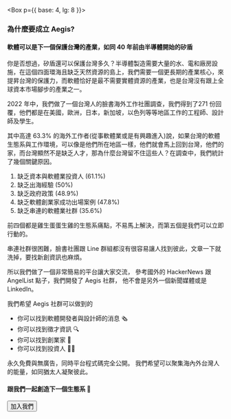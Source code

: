 
<Box p={{ base: 4, lg: 8 }}>

### 為什麼要成立 Aegis?

#### 軟體可以是下一個保護台灣的產業，如同 40 年前由半導體開始的矽盾

你是否想過，矽盾還可以保護台灣多久？半導體製造需要大量的水、電和廠房設施，在這個四面環海且缺乏天然資源的島上，我們需要一個更長期的產業核心，來提昇台灣的保護力，而軟體恰好是最不需要實體資源的產業，也是台灣沒有跟上全球資本市場腳步的產業之一。

2022 年中，我們做了一個台灣人的臉書海外工作社團調查，我們得到了<Text as='span' mx='1' fontSize='xl' color='red'>271</Text> 份回覆，他們都是在美國，歐洲，日本，新加坡，以色列等等地區工作的工程師、設計師及學生。

其中高達 <Text as='span' mx='1' fontSize='xl' color='red'>63.3%</Text> 的海外工作者(從事軟體業或是有興趣進入)說，如果台灣的軟體生態系與工作環境，可以像是他們所在地區一樣，他們就會馬上回到台灣，他們的家，而台灣顯然不是缺乏人才，那為什麼台灣留不住這些人？在調查中，我們統計了幾個關鍵原因。

1. 缺乏資本與軟體業投資人 (61.1%)
2. 缺乏出海經驗 (50%)
3. 缺乏政府政策 (48.9%)
4. 缺乏軟體創業家成功出場案例 (47.8%)
5. 缺乏串連的軟體業社群 (35.6%)

前四個都是雞生蛋蛋生雞的生態系痛點，不易馬上解決，而第五個是我們可以立即行動的。

串連社群很困難，臉書社團跟 Line 群組都沒有很容易讓人找到彼此，文章一下就洗掉，要找新創資訊也麻煩。

所以我們做了一個非常簡易的平台讓大家交流，
參考國外的 HackerNews 跟 AngelList 點子，我們開發了 Aegis 社群，
他不會是另外一個新聞媒體或是 LinkedIn。

我們希望 Aegis 社群可以做到的

* 你可以找到軟體開發者與設計師的消息 🗞️  
* 你可以找到徵才資訊 🔍   
* 你可以找到創業家 👋
* 你可以找到投資人 👨‍🦳

永久免費與無廣告，同時平台程式碼完全公開。
我們希望可以聚集海內外台灣人的能量，如同猶太人凝聚彼此。

#### 跟我們一起創造下一個生態系 👊

<NextLink href="/auth/signIn">
  <Button>加入我們</Button>
</NextLink>

</Box>